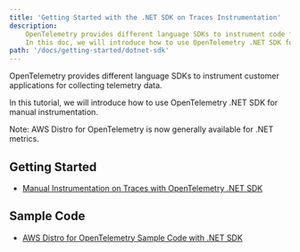 ```yaml
---
title: 'Getting Started with the .NET SDK on Traces Instrumentation'
description:
    OpenTelemetry provides different language SDKs to instrument code for collecting telemetry data in the application.
    In this doc, we will introduce how to use OpenTelemetry .NET SDK for traces instrumentation in the application
path: '/docs/getting-started/dotnet-sdk'
---
```



OpenTelemetry provides different language SDKs to instrument customer applications for collecting telemetry data.

In this tutorial, we will introduce how to use OpenTelemetry .NET SDK for manual instrumentation.

Note: AWS Distro for OpenTelemetry is now generally available for .NET metrics.

<SectionSeparator />

## Getting Started

* [Manual Instrumentation on Traces with OpenTelemetry .NET SDK](/docs/getting-started/dotnet-sdk/trace-manual-instr)


## Sample Code

* [AWS Distro for OpenTelemetry Sample Code with .NET SDK](https://github.com/aws-observability/aws-otel-dotnet/tree/main/integration-test-app)
